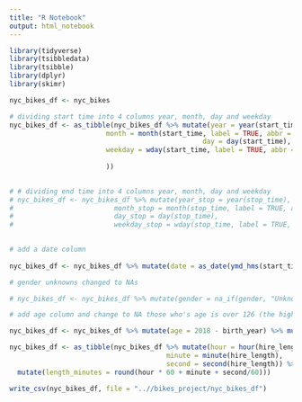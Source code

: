 ```yaml
---
title: "R Notebook"
output: html_notebook
---
```

```r
library(tidyverse)
library(tsibbledata)
library(tsibble)
library(dplyr)
library(skimr)

nyc_bikes_df <- nyc_bikes
```

```r
# dividing start time into 4 columns year, month, day and weekday 
nyc_bikes_df <- as_tibble(nyc_bikes_df %>% mutate(year = year(start_time),
                        month = month(start_time, label = TRUE, abbr = TRUE),
                                                day = day(start_time),
                        weekday = wday(start_time, label = TRUE, abbr = FALSE)
                                           
                        ))
                       

# # dividing end time into 4 columns year, month, day and weekday
# nyc_bikes_df <- nyc_bikes_df %>% mutate(year_stop = year(stop_time),
#                         month_stop = month(stop_time, label = TRUE, abbr = TRUE),
#                         day_stop = day(stop_time),
#                         weekday_stop = wday(stop_time, label = TRUE, abbr = FALSE),
 

# add a date column  
 
nyc_bikes_df <- nyc_bikes_df %>% mutate(date = as_date(ymd_hms(start_time))) 

# gender unknowns changed to NAs

# nyc_bikes_df <- nyc_bikes_df %>% mutate(gender = na_if(gender, "Unknown"))

# add age column and change to NA those who's age is over 126 (the highest age recorded so far in history)

nyc_bikes_df <- nyc_bikes_df %>% mutate(age = 2018 - birth_year) %>% mutate(age = if_else(age > 126, NA, age))

nyc_bikes_df <- as_tibble(nyc_bikes_df %>% mutate(hour = hour(hire_length),
                                       minute = minute(hire_length), 
                                       second = second(hire_length)) %>% 
  mutate(length_minutes = round(hour * 60 + minute + second/60)))

write_csv(nyc_bikes_df, file = "..//bikes_project/nyc_bikes_df")

```



